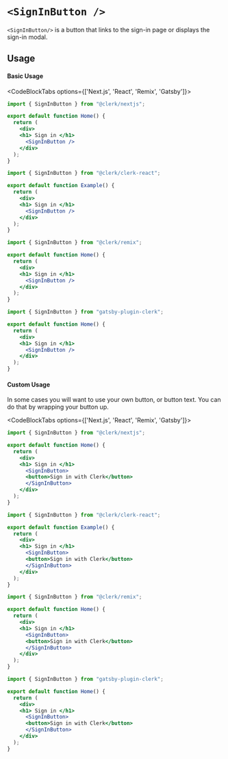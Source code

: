 
# `<SignInButton />`

`<SignInButton/>` is a button that links to the sign-in page or displays the sign-in modal.

## Usage

#### Basic Usage

<CodeBlockTabs options={['Next.js', 'React', 'Remix', 'Gatsby']}>
  ```jsx copy filename="pages/index.js"
  import { SignInButton } from "@clerk/nextjs";

  export default function Home() {
    return (
      <div>
      <h1> Sign in </h1>
        <SignInButton />
      </div>
    );
  }
  ```

  ```jsx copy filename="example.js"
  import { SignInButton } from "@clerk/clerk-react";

  export default function Example() {
    return (
      <div>
      <h1> Sign in </h1>
        <SignInButton />
      </div>
    );
  }
  ```

  ```jsx copy filename="pages/index.js"
  import { SignInButton } from "@clerk/remix";

  export default function Home() {
    return (
      <div>
      <h1> Sign in </h1>
        <SignInButton />
      </div>
    );
  }
  ```

  ```jsx copy filename="pages/index.js"
  import { SignInButton } from "gatsby-plugin-clerk";

  export default function Home() {
    return (
      <div>
      <h1> Sign in </h1>
        <SignInButton />
      </div>
    );
  }
  ```
</CodeBlockTabs>

#### Custom Usage

In some cases you will want to use your own button, or button text. You can do that by wrapping your button up.

<CodeBlockTabs options={['Next.js', 'React', 'Remix', 'Gatsby']}>
  ```jsx copy filename="pages/index.js"
  import { SignInButton } from "@clerk/nextjs";

  export default function Home() {
    return (
      <div>
      <h1> Sign in </h1>
        <SignInButton>
        <button>Sign in with Clerk</button>
        </SignInButton>
      </div>
    );
  }
  ```

  ```jsx copy filename="example.js"
  import { SignInButton } from "@clerk/clerk-react";

  export default function Example() {
    return (
      <div>
      <h1> Sign in </h1>
        <SignInButton>
        <button>Sign in with Clerk</button>
        </SignInButton>
      </div>
    );
  }
  ```

  ```jsx copy filename="pages/index.js"
  import { SignInButton } from "@clerk/remix";

  export default function Home() {
    return (
      <div>
      <h1> Sign in </h1>
        <SignInButton>
        <button>Sign in with Clerk</button>
        </SignInButton>
      </div>
    );
  }
  ```

  ```jsx copy filename="pages/index.js"
  import { SignInButton } from "gatsby-plugin-clerk";

  export default function Home() {
    return (
      <div>
      <h1> Sign in </h1>
        <SignInButton>
        <button>Sign in with Clerk</button>
        </SignInButton>
      </div>
    );
  }
  ```
</CodeBlockTabs>
